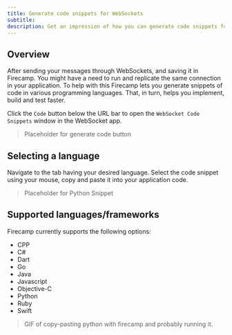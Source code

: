 ```yaml
---
title: Generate code snippets for WebSockets
subtitle:
description: Get an impression of how you can generate code snippets for your WebSockets.
---
```


## Overview

After sending your messages through WebSockets, and saving it in Firecamp. You might have a need to run and replicate the same connection in your application. To help with this Firecamp lets you generate snippets of code in various programming languages. That, in turn, helps you implement, build and test faster.

Click the `Code` button below the URL bar to open the `WebSocket Code Snippets` window in the WebSocket app.

> Placeholder for generate code button

## Selecting a language
Navigate to the tab having your desired language. Select the code snippet using your mouse, copy and paste it into your application code.

> Placeholder for Python Snippet

## Supported languages/frameworks
Firecamp currently supports the following options:

- CPP
- C#
- Dart
- Go
- Java
- Javascript
- Objective-C
- Python
- Ruby
- Swift

> GIF of copy-pasting python with firecamp and probably running it.
